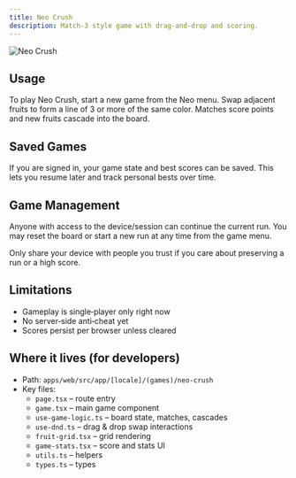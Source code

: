 ```yaml
---
title: Neo Crush
description: Match-3 style game with drag-and-drop and scoring.
---
```



![Neo Crush](/logo/neocrush-logo.png)

## Usage

To play Neo Crush, start a new game from the Neo menu. Swap adjacent fruits to form a line of 3 or more of the same color. Matches score points and new fruits cascade into the board.

## Saved Games

If you are signed in, your game state and best scores can be saved. This lets you resume later and track personal bests over time.

## Game Management

Anyone with access to the device/session can continue the current run. You may reset the board or start a new run at any time from the game menu.

Only share your device with people you trust if you care about preserving a run or a high score.

## Limitations

- Gameplay is single‑player only right now
- No server‑side anti‑cheat yet
- Scores persist per browser unless cleared

## Where it lives (for developers)

- Path: `apps/web/src/app/[locale]/(games)/neo-crush`
- Key files:
  - `page.tsx` – route entry
  - `game.tsx` – main game component
  - `use-game-logic.ts` – board state, matches, cascades
  - `use-dnd.ts` – drag & drop swap interactions
  - `fruit-grid.tsx` – grid rendering
  - `game-stats.tsx` – score and stats UI
  - `utils.ts` – helpers
  - `types.ts` – types
